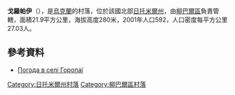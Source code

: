 {{coord|50|0|50|N|27|50|2|E|scale:30000|display=title}}

'''戈羅帕伊'''（{{lang-uk|Горопаї}}），是[[烏克蘭|烏克蘭]]的村落，位於該國北部[[日托米爾州|日托米爾州]]，由[[柳巴爾區|柳巴爾區]]負責管轄，面積21.9平方公里，海拔高度280米，2001年人口592，人口密度每平方公里27.03人。

==參考資料==
* [http://weather.in.ua/ua/zhitomirskaja/5694 Погода в селі Горопаї] {{Wayback|url=http://weather.in.ua/ua/zhitomirskaja/5694 |date=20111219161033 }}

{{DEFAULTSORT:Горопаї}}
[[Category:日托米爾州村落|Category:日托米爾州村落]]
[[Category:柳巴爾區村落|Category:柳巴爾區村落]]


{{Zhytomyr-geo-stub}}